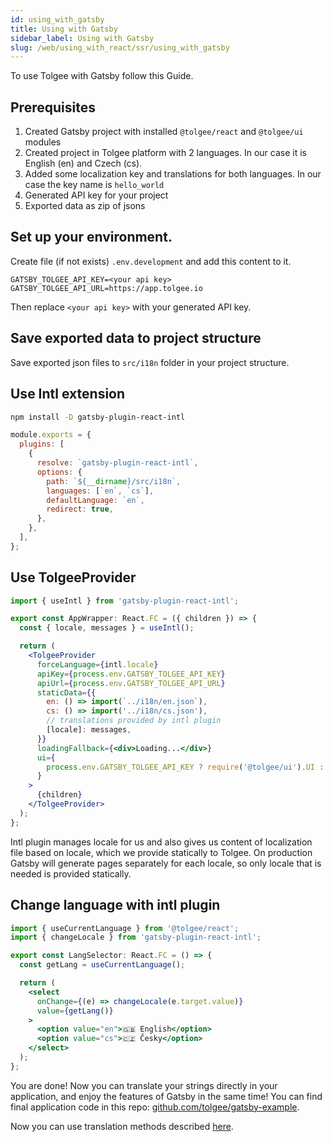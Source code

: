 ```yaml
---
id: using_with_gatsby
title: Using with Gatsby
sidebar_label: Using with Gatsby
slug: /web/using_with_react/ssr/using_with_gatsby
---
```


To use Tolgee with Gatsby follow this Guide.

## Prerequisites
1. Created Gatsby project with installed `@tolgee/react` and `@tolgee/ui` modules
2. Created project in Tolgee platform with 2 languages. In our case it is English (en) and Czech (cs).
3. Added some localization key and translations for both languages. In our case the key name is `hello_world`
4. Generated API key for your project
5. Exported data as zip of jsons

## Set up your environment.
Create file (if not exists) `.env.development` and add this content to it.
```
GATSBY_TOLGEE_API_KEY=<your api key>
GATSBY_TOLGEE_API_URL=https://app.tolgee.io
```
Then replace `<your api key>` with your generated API key.

## Save exported data to project structure
Save exported json files to `src/i18n` folder in your project structure.

## Use Intl extension

```sh
npm install -D gatsby-plugin-react-intl
```

```js title="gatsby-config.js"
module.exports = {
  plugins: [
    {
      resolve: `gatsby-plugin-react-intl`,
      options: {
        path: `${__dirname}/src/i18n`,
        languages: [`en`, `cs`],
        defaultLanguage: `en`,
        redirect: true,
      },
    },
  ],
};

```

## Use TolgeeProvider

```jsx
import { useIntl } from 'gatsby-plugin-react-intl';

export const AppWrapper: React.FC = ({ children }) => {
  const { locale, messages } = useIntl();

  return (
    <TolgeeProvider
      forceLanguage={intl.locale}
      apiKey={process.env.GATSBY_TOLGEE_API_KEY}
      apiUrl={process.env.GATSBY_TOLGEE_API_URL}
      staticData={{
        en: () => import(`../i18n/en.json`),
        cs: () => import('../i18n/cs.json'),
        // translations provided by intl plugin
        [locale]: messages,
      }}
      loadingFallback={<div>Loading...</div>}
      ui={
        process.env.GATSBY_TOLGEE_API_KEY ? require('@tolgee/ui').UI : undefined
      }
    >
      {children}
    </TolgeeProvider>
  );
};
```


Intl plugin manages locale for us and also gives us content of localization file based on locale, which we provide
statically to Tolgee. On production Gatsby will generate pages separately for each locale, so only locale that is needed
is provided statically.

## Change language with intl plugin

```jsx
import { useCurrentLanguage } from '@tolgee/react';
import { changeLocale } from 'gatsby-plugin-react-intl';

export const LangSelector: React.FC = () => {
  const getLang = useCurrentLanguage();

  return (
    <select
      onChange={(e) => changeLocale(e.target.value)}
      value={getLang()}
    >
      <option value="en">🇬🇧 English</option>
      <option value="cs">🇨🇿 Česky</option>
    </select>
  );
};
```


You are done! Now you can translate your strings directly in your application, and enjoy the features of Gatsby in the same time!
You can find final application code in this repo: [github.com/tolgee/gatsby-example](https://github.com/tolgee/gatsby-example).

Now you can use translation methods described [here](../translating).
